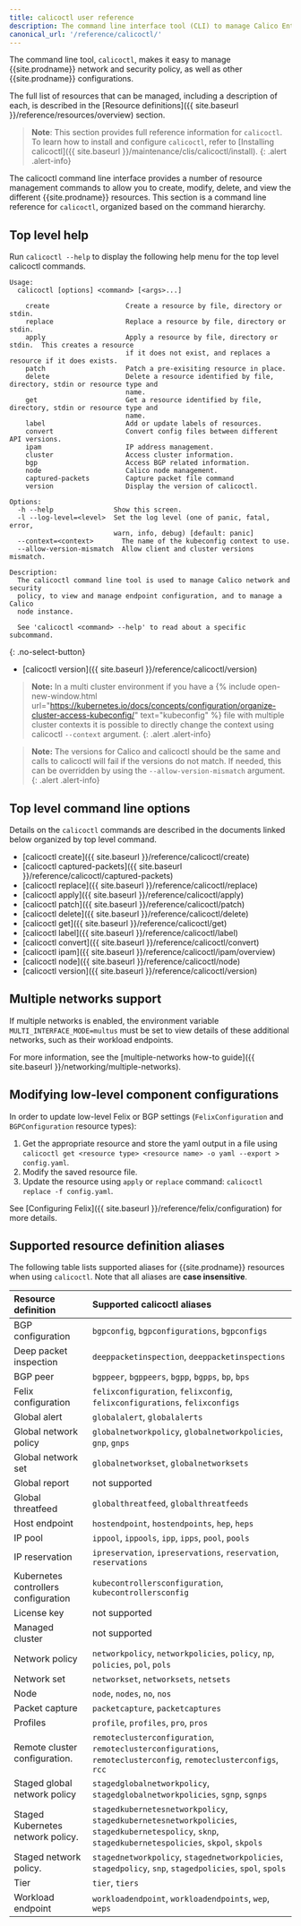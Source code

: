 ```yaml
---
title: calicoctl user reference
description: The command line interface tool (CLI) to manage Calico Enterprise network and security policy.
canonical_url: '/reference/calicoctl/'
---
```


The command line tool, `calicoctl`, makes it easy to manage {{site.prodname}}
network and security policy, as well as other {{site.prodname}} configurations.

The full list of resources that can be managed, including a description of each,
is described in the [Resource definitions]({{ site.baseurl }}/reference/resources/overview)
section.

> **Note**: This section provides full reference information for `calicoctl`. To learn
> how to install and configure `calicoctl`, refer to
> [Installing calicoctl]({{ site.baseurl }}/maintenance/clis/calicoctl/install).
{: .alert .alert-info}

The calicoctl command line interface provides a number of resource management
commands to allow you to create, modify, delete, and view the different
{{site.prodname}} resources. This section is a command line reference for
`calicoctl`, organized based on the command hierarchy.

## Top level help

Run `calicoctl --help` to display the following help menu for the top level
calicoctl commands.

```
Usage:
  calicoctl [options] <command> [<args>...]

    create                   Create a resource by file, directory or stdin.
    replace                  Replace a resource by file, directory or stdin.
    apply                    Apply a resource by file, directory or stdin.  This creates a resource
                             if it does not exist, and replaces a resource if it does exists.
    patch                    Patch a pre-exisiting resource in place.
    delete                   Delete a resource identified by file, directory, stdin or resource type and
                             name.
    get                      Get a resource identified by file, directory, stdin or resource type and
                             name.
    label                    Add or update labels of resources.
    convert                  Convert config files between different API versions.
    ipam                     IP address management.
    cluster                  Access cluster information.
    bgp                      Access BGP related information.
    node                     Calico node management.
    captured-packets         Capture packet file command
    version                  Display the version of calicoctl.

Options:
  -h --help               Show this screen.
  -l --log-level=<level>  Set the log level (one of panic, fatal, error,
                          warn, info, debug) [default: panic]
  --context=<context>	    The name of the kubeconfig context to use.
  --allow-version-mismatch  Allow client and cluster versions mismatch.

Description:
  The calicoctl command line tool is used to manage Calico network and security
  policy, to view and manage endpoint configuration, and to manage a Calico
  node instance.

  See 'calicoctl <command> --help' to read about a specific subcommand.
```
{: .no-select-button}
-  [calicoctl version]({{ site.baseurl }}/reference/calicoctl/version)

> **Note:** In a multi cluster environment if you have a {% include open-new-window.html url="https://kubernetes.io/docs/concepts/configuration/organize-cluster-access-kubeconfig/" text="kubeconfig" %} file with multiple cluster contexts it is possible to directly change the context using calicoctl `--context` argument.
{: .alert .alert-info}

> **Note:** The versions for Calico and calicoctl should be the same and calls to calicoctl will fail if the versions do not match. If needed, this can be overridden by using the `--allow-version-mismatch` argument.
{: .alert .alert-info}

## Top level command line options

Details on the `calicoctl` commands are described in the documents linked below
organized by top level command.

-  [calicoctl create]({{ site.baseurl }}/reference/calicoctl/create)
-  [calicoctl captured-packets]({{ site.baseurl }}/reference/calicoctl/captured-packets)
-  [calicoctl replace]({{ site.baseurl }}/reference/calicoctl/replace)
-  [calicoctl apply]({{ site.baseurl }}/reference/calicoctl/apply)
-  [calicoctl patch]({{ site.baseurl }}/reference/calicoctl/patch)
-  [calicoctl delete]({{ site.baseurl }}/reference/calicoctl/delete)
-  [calicoctl get]({{ site.baseurl }}/reference/calicoctl/get)
-  [calicoctl label]({{ site.baseurl }}/reference/calicoctl/label)
-  [calicoctl convert]({{ site.baseurl }}/reference/calicoctl/convert)
-  [calicoctl ipam]({{ site.baseurl }}/reference/calicoctl/ipam/overview)
-  [calicoctl node]({{ site.baseurl }}/reference/calicoctl/node)
-  [calicoctl version]({{ site.baseurl }}/reference/calicoctl/version)

## Multiple networks support

If multiple networks is enabled, the environment variable `MULTI_INTERFACE_MODE=multus` must be set to view details of these additional networks, 
such as their workload endpoints.

For more information, see the [multiple-networks how-to guide]({{ site.baseurl }}/networking/multiple-networks).

## Modifying low-level component configurations

In order to update low-level Felix or BGP settings (`FelixConfiguration` and `BGPConfiguration` resource types):
1. Get the appropriate resource and store the yaml output in a file using `calicoctl get <resource type> <resource name> -o yaml --export > config.yaml`.
1. Modify the saved resource file.
1. Update the resource using `apply` or `replace` command: `calicoctl replace -f config.yaml`.

See [Configuring Felix]({{ site.baseurl }}/reference/felix/configuration) for more details.

## Supported resource definition aliases

The following table lists supported aliases for {{site.prodname}} resources when using `calicoctl`. Note that all aliases
are **case insensitive**. 

| Resource definition                  | Supported calicoctl aliases                                  |
| :----------------------------------- | :----------------------------------------------------------- |
| BGP configuration                    | `bgpconfig`, `bgpconfigurations`, `bgpconfigs`               |
| Deep packet inspection               | `deeppacketinspection`, `deeppacketinspections`
| BGP peer                             | `bgppeer`, `bgppeers`, `bgpp`, `bgpps`, `bp`, `bps`          |
| Felix configuration                  | `felixconfiguration`, `felixconfig`, `felixconfigurations`, `felixconfigs` |
| Global alert                         | `globalalert`, `globalalerts`
| Global network policy                | `globalnetworkpolicy`, `globalnetworkpolicies`, `gnp`, `gnps` |
| Global network set                   | `globalnetworkset`, `globalnetworksets`                      |
| Global report                        | not supported                                                |
| Global threatfeed                    | `globalthreatfeed`, `globalthreatfeeds`                      |
| Host endpoint                        | `hostendpoint`, `hostendpoints`, `hep`, `heps`               |
| IP pool                              | `ippool`, `ippools`, `ipp`, `ipps`, `pool`, `pools`          |
| IP reservation                       | `ipreservation`, `ipreservations`, `reservation`, `reservations` |
| Kubernetes controllers configuration | `kubecontrollersconfiguration`, `kubecontrollersconfig`      |
| License key                          | not supported                                                |
| Managed cluster                      | not supported                                                |
| Network policy                       | `networkpolicy`, `networkpolicies`, `policy`, `np`, `policies`, `pol`, `pols` |
| Network set                          | `networkset`, `networksets`, `netsets`
| Node                                 | `node`, `nodes`, `no`, `nos`                                 |
| Packet capture                       | `packetcapture`, `packetcaptures`                            |
| Profiles                             | `profile`, `profiles`, `pro`, `pros`                         |
| Remote cluster configuration.        | `remoteclusterconfiguration`, `remoteclusterconfigurations`, `remoteclusterconfig`, `remoteclusterconfigs`, `rcc` |
| Staged global network policy         | `stagedglobalnetworkpolicy`, `stagedglobalnetworkpolicies`, `sgnp`, `sgnps` |
| Staged Kubernetes network policy.    | `stagedkubernetesnetworkpolicy`, `stagedkubernetesnetworkpolicies`, `stagedkubernetespolicy`, `sknp`, `stagedkubernetespolicies`, `skpol`, `skpols` |
| Staged network policy.               | `stagednetworkpolicy`, `stagednetworkpolicies`, `stagedpolicy`, `snp`, `stagedpolicies`, `spol`, `spols` |
| Tier                                 | `tier`, `tiers`                                              |           
| Workload endpoint                    | `workloadendpoint`, `workloadendpoints`, `wep`, `weps`       |

